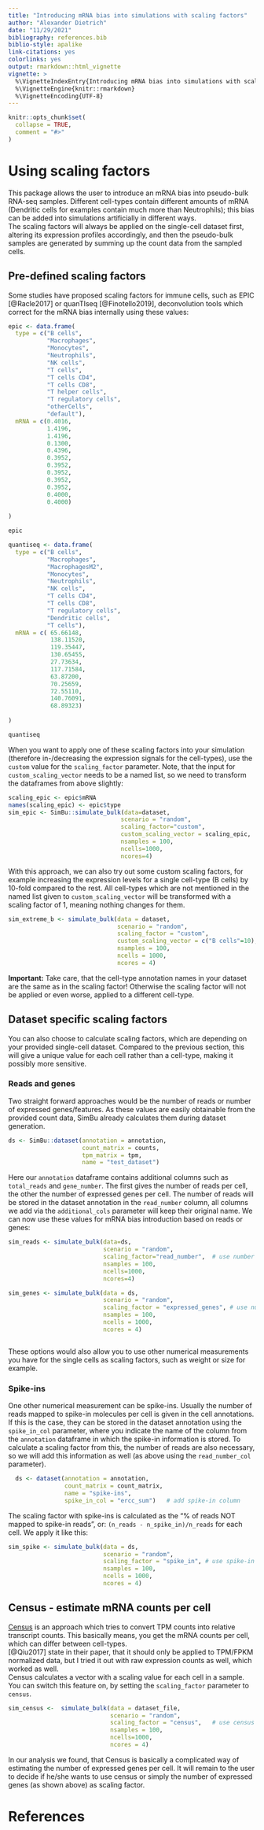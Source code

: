 ```yaml
---
title: "Introducing mRNA bias into simulations with scaling factors"
author: "Alexander Dietrich"
date: "11/29/2021"
bibliography: references.bib
biblio-style: apalike
link-citations: yes
colorlinks: yes
output: rmarkdown::html_vignette
vignette: >
  %\VignetteIndexEntry{Introducing mRNA bias into simulations with scaling factors}
  %\VignetteEngine{knitr::rmarkdown}
  %\VignetteEncoding{UTF-8}
---
```


```r
knitr::opts_chunk$set(
  collapse = TRUE,
  comment = "#>"
)
```

# Using scaling factors 

This package allows the user to introduce an mRNA bias into pseudo-bulk RNA-seq samples. Different cell-types contain different amounts of mRNA (Dendritic cells for examples contain much more than Neutrophils); this bias can be added into simulations artificially in different ways. \
The scaling factors will always be applied on the single-cell dataset first, altering its expression profiles accordingly, and then the pseudo-bulk samples are generated by summing up the count data from the sampled cells. 


## Pre-defined scaling factors

Some studies have proposed scaling factors for immune cells, such as EPIC [@Racle2017] or quanTIseq [@Finotello2019],
deconvolution tools which correct for the mRNA bias internally using these values:

```r
epic <- data.frame(
  type = c("B cells", 
           "Macrophages",
           "Monocytes", 
           "Neutrophils",
           "NK cells",
           "T cells",
           "T cells CD4",
           "T cells CD8",
           "T helper cells",
           "T regulatory cells",
           "otherCells",
           "default"),
  mRNA = c(0.4016,
           1.4196,
           1.4196,
           0.1300,
           0.4396,
           0.3952,
           0.3952,
           0.3952,
           0.3952,
           0.3952,
           0.4000,
           0.4000)
  
)

epic
```

```r
quantiseq <- data.frame(
  type = c("B cells",
           "Macrophages",
           "MacrophagesM2",
           "Monocytes",
           "Neutrophils",
           "NK cells",
           "T cells CD4",
           "T cells CD8",
           "T regulatory cells",
           "Dendritic cells",
           "T cells"),
  mRNA = c( 65.66148,
            138.11520,
            119.35447,
            130.65455,
            27.73634,
            117.71584,
            63.87200,
            70.25659,
            72.55110,
            140.76091,
            68.89323)
  
)

quantiseq
```


When you want to apply one of these scaling factors into your simulation (therefore in-/decreasing the expression signals for the cell-types), use the `custom` value for the `scaling_factor` parameter. Note, that the input for `custom_scaling_vector` needs to be a named list, so we need to transform the dataframes from above slightly:

```r
scaling_epic <- epic$mRNA
names(scaling_epic) <- epic$type
sim_epic <- SimBu::simulate_bulk(data=dataset,
                                scenario = "random",
                                scaling_factor="custom", 
                                custom_scaling_vector = scaling_epic, 
                                nsamples = 100, 
                                ncells=1000,
                                ncores=4)

```


With this approach, we can also try out some custom scaling factors, for example increasing the expression levels for a single cell-type (B cells) by 10-fold compared to the rest. All cell-types which are not mentioned in the named list given to `custom_scaling_vector` will be transformed with a scaling factor of 1, meaning nothing changes for them.

```r
sim_extreme_b <- simulate_bulk(data = dataset, 
                               scenario = "random",
                               scaling_factor = "custom",
                               custom_scaling_vector = c("B cells"=10), 
                               nsamples = 100, 
                               ncells = 1000, 
                               ncores = 4)

```

**Important:** Take care, that the cell-type annotation names in your dataset are the same as in the scaling factor! Otherwise the scaling factor will not be applied or even worse, applied to a different cell-type.

## Dataset specific scaling factors

You can also choose to calculate scaling factors, which are depending on your provided single-cell dataset. Compared to the previous section, this will give a unique value for each cell rather than a cell-type, making it possibly more sensitive. 

### Reads and genes

Two straight forward approaches would be the number of reads or number of expressed genes/features. As these values are easily obtainable from the provided count data, SimBu already calculates them during dataset generation.
```r
ds <- SimBu::dataset(annotation = annotation,
                     count_matrix = counts,
                     tpm_matrix = tpm,
                     name = "test_dataset")

```

Here our `annotation` dataframe contains additional columns such as `total_reads` and `gene_number`. The first gives the number of reads per cell, the other the number of expressed genes per cell. The number of reads will be stored in the dataset annotation in the `read_number` column, all columns we add via the `additional_cols` parameter will keep their original name.  We can now use these values for mRNA bias introduction based on reads or genes:

```r

sim_reads <- simulate_bulk(data=ds, 
                           scenario = "random", 
                           scaling_factor="read_number",  # use number of reads as scaling factor
                           nsamples = 100, 
                           ncells=1000, 
                           ncores=4)

sim_genes <- simulate_bulk(data = ds,
                           scenario = "random",
                           scaling_factor = "expressed_genes", # use number of expressed genes column as scaling factor
                           nsamples = 100,
                           ncells = 1000,
                           ncores = 4)



```

These options would also allow you to use other numerical measurements you have for the single cells as scaling factors, such as weight or size for example.


### Spike-ins

One other numerical measurement can be spike-ins. Usually the number of reads mapped to spike-in molecules per cell is given in the cell annotations. If this is the case, they can be stored in the dataset annotation using the `spike_in_col` parameter, where you indicate the name of the column from the `annotation` dataframe in which the spike-in information is stored. To calculate a scaling factor from this, the number of reads are also necessary, so we will add this information as well (as above using the `read_number_col` parameter).

```r
  ds <- dataset(annotation = annotation,
                count_matrix = count_matrix,
                name = "spike-ins",
                spike_in_col = "ercc_sum")   # add spike-in column

```

The scaling factor with spike-ins is calculated as the "% of reads NOT mapped to spike-in reads", or: `(n_reads - n_spike_in)/n_reads` for each cell. We apply it like this:

```r
sim_spike <- simulate_bulk(data = ds,
                           scenario = "random",
                           scaling_factor = "spike_in", # use spike-in scaling factor
                           nsamples = 100,
                           ncells = 1000,
                           ncores = 4)
```


## Census - estimate mRNA counts per cell

[Census](http://cole-trapnell-lab.github.io/monocle-release/docs/#census) is an 
approach which tries to convert TPM counts into relative transcript counts. This 
basically means, you get the mRNA counts per cell, which can differ between cell-types. \
[@Qiu2017] state in their paper, that it should only be applied to TPM/FPKM normalized
data, but I tried it out with raw expression counts as well, which worked as well. \
Census calculates a vector with a scaling value for each cell in a sample. 
You can switch this feature on, by setting the `scaling_factor` parameter to `census`.

```r
sim_census <-  simulate_bulk(data = dataset_file,
                             scenario = "random", 
                             scaling_factor = "census",   # use census scaling factor
                             nsamples = 100, 
                             ncells=1000, 
                             ncores = 4)
```


In our analysis we found, that Census is basically a complicated way of estimating the number of expressed genes per cell. It will remain to the user to decide if he/she wants to use census or simply the number of expressed genes (as shown above) as scaling factor.

# References
